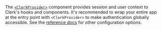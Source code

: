 The [`<ClerkProvider>`](/docs/references/general/components/clerk-provider) component provides session and user context to Clerk's hooks and components. It's recommended to wrap your entire app at the entry point with `<ClerkProvider>` to make authentication globally accessible. See the [reference docs](/docs/references/general/components/clerk-provider) for other configuration options.
